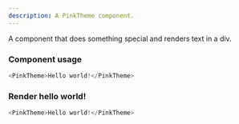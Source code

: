 ```yaml
---
description: A PinkTheme component.
---
```



A component that does something special and renders text in a div.

### Component usage

```js
<PinkTheme>Hello world!</PinkTheme>
```

### Render hello world!

```js live
<PinkTheme>Hello world!</PinkTheme>
```
